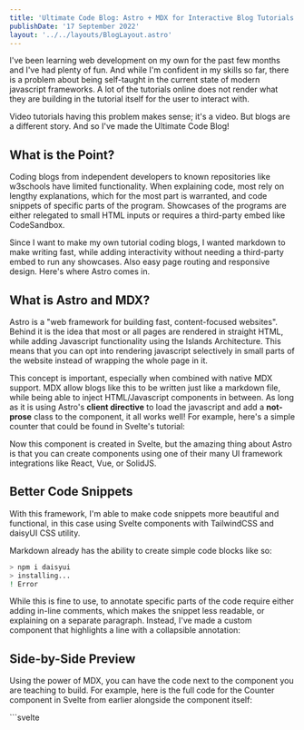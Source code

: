 ```yaml
---
title: 'Ultimate Code Blog: Astro + MDX for Interactive Blog Tutorials'
publishDate: '17 September 2022'
layout: '../../layouts/BlogLayout.astro'
---
```



<BlogHeader title={frontmatter.title} publishDate={frontmatter.publishDate} />

I've been learning web development on my own for the past few months and I've had plenty of fun. And while I'm confident
in my skills so far, there is a problem about being self-taught in the current state of modern javascript frameworks.
A lot of the tutorials online does not render what they are building in the tutorial itself for the user to interact with.

Video tutorials having this problem makes sense; it's a video. But blogs are a different story. And so I've made
the Ultimate Code Blog!

## What is the Point?

Coding blogs from independent developers to known repositories like w3schools have limited functionality.
When explaining code, most rely on lengthy explanations, which for the most part is warranted, and code snippets of
specific parts of the program. Showcases of the programs are either relegated to small HTML inputs or requires a
third-party embed like CodeSandbox.

Since I want to make my own tutorial coding blogs, I wanted markdown to make writing fast, while adding interactivity without
needing a third-party embed to run any showcases. Also easy page routing and responsive design. Here's where Astro comes in.

## What is Astro and MDX?

Astro is a "web framework for building fast, content-focused websites". Behind it is the idea that most or all pages
are rendered in straight HTML, while adding Javascript functionality using the Islands Architecture. This means that
you can opt into rendering javascript selectively in small parts of the website instead of wrapping the whole page in it.

This concept is important, especially when combined with native MDX support. MDX allow blogs like this to be written
just like a markdown file, while being able to inject HTML/Javascript components in between. As long as it is using Astro's
**client directive** to load the javascript and add a **not-prose** class to the component, it all works well! 
For example, here's a simple counter that could be found in Svelte's tutorial:

<Counter client:visible />

Now this component is created in Svelte, but the amazing thing about Astro is that you can create components using one of
their many UI framework integrations like React, Vue, or SolidJS.

## Better Code Snippets

With this framework, I'm able to make code snippets more beautiful and functional, in this case using Svelte components
with TailwindCSS and daisyUI CSS utility.

Markdown already has the ability to create simple code blocks like so:
```bash
> npm i daisyui
> installing...
! Error
```

While this is fine to use, to annotate specific parts of the code require either adding in-line comments, which makes the
snippet less readable, or explaining on a separate paragraph. Instead, I've made a custom component that highlights a
line with a collapsible annotation:

<CodeMockup>
  <MockupLine prefix="1" line="npm i daisyui" />
  <MockupLine prefix="2" line="installing..." tailwind="text-warning" />
  <MockupAnnotate prefix="3" line="Error" 
    annotation="This means that installing daisyUI didn't work!"
    lineTailwind="bg-warning text-warning-content"
    annotationTailwind="bg-warning text-warning-content"
  />
  <MockupLine prefix=">" line="Neat tool right?" />
</CodeMockup>

## Side-by-Side Preview

Using the power of MDX, you can have the code next to the component you are teaching to build. For example,
here is the full code for the Counter component in Svelte from earlier alongside the component itself:

<div class="mockup-window border bg-base-300">
  <div class="flex flex-col justify-center bg-base-200">
    ```svelte
      <script>
        export let count = 1;

        function incrementCount() {
          count += 1;
        }
      </script>

      <button class="btn block my-2 not-prose" on:click={incrementCount}>
        Clicked {count} {count === 1 ? 'time' : 'times'}
      </button>
    ```
    <div class="divider my-0 py-0" />
    <div class="text-center mx-auto py-0 mb-16">
      ## Result
      <Counter client:visible />
    
    </div>
  </div>
</div>

## Conclusion

There is a lot more experimentation to be had to learn what components are needed to create a better tutorial experience,
which is important as everyone from beginner to professional developers are reading these blogs everyday. If you have
any ideas as to how we can leverage Astro and MDX further to make tutorial hell a little more cool, please do let me know!